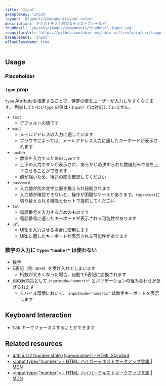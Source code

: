 ```yaml
---
title: 'Input'
exampleKey: 'input'
layout: '@layouts/ComponentLayout.astro'
description: 'テキストを入力可能なテキストフィールド'
thumbnail: '/assets/images/components/thumbnail-input.svg'
repositoryUrl: 'https://github.com/ubie-oss/ubie-ui/tree/main/src/components/Input'
baseElement: 'input'
allowClassName: true
---
```



## Usage

<Label />

### Placeholder

<Placeholder />

### `type` prop

`type` Attributeを指定することで、特定の値をユーザーが入力しやすくなります。
列挙していない`type` の値は `<Input>` では対応していません。

- `text`
  - デフォルトの値です
- `mail`
  - メールアドレスの入力に適しています
  - ブラウザによっては、メールアドレス入力に適したキーボードが表示されます
- `number`
  - 数値を入力するための`type`です
  - 上下の入力ボタンが表示され、あらかじめ決められた数値刻みで値を上下させることができます
  - 癖が強いため、後述の節を確認してください
- `password`
  - 入力値が別の文字に置き換えられ秘匿されます
  - 入力値が確認できないと、操作が困難なケースがあります。`type=text`に切り替えられる機能とセットで提供してください
- `tel`
  - 電話番号を入力するためのものです
  - 電話番号に適したキーボードが表示される可能性があります
- `url`
  - URLを入力させる場合に使用します
  - URLに適したキーボードが表示される可能性があります

### 数字の入力に `type="number"` は使わない

- 数字
- E表記（例: `1E+9`）を受け入れてしまいます
  - 桁数が大きくなった場合、自動でE表記に変換されます
- 別の解決策として `inputmode="numeric"` とバリデーションの組み合わせがあげられます
  - モバイル環境において、 `inputmode="numeric"` は数字キーボードを表示します

## Keyboard Interaction

- <kbd>Tab</kbd> キーでフォーカスすることができます

## Related resources

- [4.10.5.1.12 Number state (type=number) - HTML Standard](https://html.spec.whatwg.org/multipage/input.html#when-number-is-not-appropriate)
- [&lt;input type=&quot;number&quot;&gt; - HTML: ハイパーテキストマークアップ言語 | MDN](https://developer.mozilla.org/ja/docs/Web/HTML/Element/input)
- [&lt;input type=&quot;number&quot;&gt; - HTML: ハイパーテキストマークアップ言語 | MDN](https://developer.mozilla.org/ja/docs/Web/HTML/Element/input/number#number_%E5%85%A5%E5%8A%9B%E6%AC%84%E3%81%AE%E4%BD%BF%E7%94%A8)
